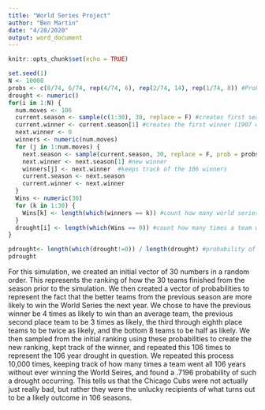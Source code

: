 ```yaml
---
title: "World Series Project"
author: "Ben Martin"
date: "4/28/2020"
output: word_document
---
```


```r
knitr::opts_chunk$set(echo = TRUE)
```

```r
set.seed(1)
N <- 10000
probs <- c(8/74, 6/74, rep(4/74, 6), rep(2/74, 14), rep(1/74, 8)) #Probabilities of winning for next season
drought <- numeric()
for(i in 1:N) {
  num.moves <- 106
  current.season <- sample(c(1:30), 30, replace = F) #creates first season rankings (1907 season)
  current.winner <- current.season[1] #creates the first winner (1907 winner)
  next.winner <- 0
  winners <- numeric(num.moves)
  for (j in 1:num.moves) {
    next.season <- sample(current.season, 30, replace = F, prob = probs) #samples from previous season order using probabilities
    next.winner <- next.season[1] #new winner
    winners[j] <- next.winner  #keeps track of the 106 winners
    current.season <- next.season 
    current.winner <- next.winner
  }
  Wins <- numeric(30)
  for (k in 1:30) {
    Wins[k] <- length(which(winners == k)) #count how many world series each of the 30 teams won in 106 years
  }
  drought[i] <- length(which(Wins == 0)) #count how many times a team went on a 106 year drought
}

pdrought<- length(which(drought!=0)) / length(drought) #probability of drought
pdrought
```

For this simulation, we created an initial vector of 30 numbers in a random order. This represents the ranking of how the 30 teams finished from the season prior to the simulation. We then created a vector of probabilities to represent the fact that the better teams from the previous season are more likely to win the World Series the next year. We chose to have the previous winner be 4 times as likely to win than an average team, the previous second place team to be 3 times as likely, the third through eighth place teams to be twice as likely, and the bottom 8 teams to be half as likely. We then sampled from the initial ranking using these probabilities to create the new ranking, kept track of the winner, and repeated this 106 times to represent the 106 year drought in question. We repeated this process 10,000 times, keeping track of how many times a team went all 106 years without ever winning the World Seires, and found a .7196 probability of such a drought occurring. This tells us that the Chicago Cubs were not actually just really bad, but rather they were the unlucky recipients of what turns out to be a likely outcome in 106 seasons. 
